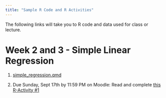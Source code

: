 ```yaml
---
title: "Sample R Code and R Activities"
---
```


The following links will take you to R code and data used for class or lecture.

# Week 2 and 3 - Simple Linear Regression

1.  [simple_regression.qmd](https://drive.google.com/file/d/1L1tNpKcMumnlCdxaUBUoFXYeBlrvw9u5/view?usp=sharing)

2.  Due Sunday, Sept 17th by 11:59 PM on Moodle: Read and complete [this R-Activity #1](inclass_r/activity_r.html)
